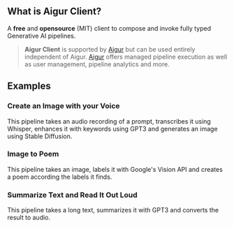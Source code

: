 
## What is Aigur Client?

A **free** and **opensource** (MIT) client to compose and invoke fully typed Generative AI pipelines.


> **Aigur Client** is supported by [Aigur](https://aigur.dev) but can be used entirely independent of Aigur.
> [Aigur](https://aigur.dev) offers managed pipeline execution as well as user management, pipeline analytics and more.


## Examples

### Create an Image with your Voice

This pipeline takes an audio recording of a prompt, transcribes it using Whisper, enhances it with keywords using GPT3 and generates an image using Stable Diffusion.

<VoiceToImage />

### Image to Poem

This pipeline takes an image, labels it with Google's Vision API and creates a poem according the labels it finds.

<ImageToPoem />



### Summarize Text and Read It Out Loud

This pipeline takes a long text, summarizes it with GPT3 and converts the result to audio.

<SummarizeAndRead />



